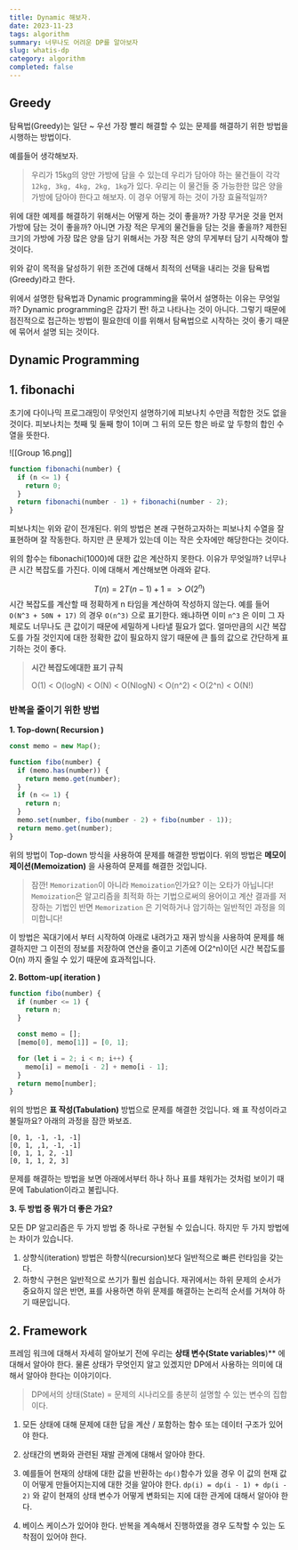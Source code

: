 ```yaml
---
title: Dynamic 해보자.
date: 2023-11-23
tags: algorithm
summary: 너무나도 어려운 DP를 알아보자
slug: whatis-dp
category: algorithm
completed: false
---
```


## Greedy

탐욕법(Greedy)는 일단 ~ 우선 가장 빨리 해결할 수 있는 문제를 해결하기 위한 방법을 시행하는 방법이다.

예를들어 생각해보자.

> 우리가 15kg의 양만 가방에 담을 수 있는데 우리가 담아야 하는 물건들이 각각
> `12kg, 3kg, 4kg, 2kg, 1kg`가 있다. 우리는 이 물건들 중 가능한한 많은 양을 가방에 담아야 한다고 해보자. 이 경우 어떻게 하는 것이 가장 효율적일까?

위에 대한 예제를 해결하기 위해서는 어떻게 하는 것이 좋을까? 가장 무거운 것을 먼저 가방에 담는 것이 좋을까? 아니면 가장 적은 무게의 물건들을 담는 것을 좋을까? 제한된 크기의 가방에 가장 많은 양을 담기 위해서는 가장 적은 양의 무게부터 담기 시작해야 할 것이다.

위와 같이 목적을 달성하기 위한 조건에 대해서 최적의 선택을 내리는 것을 탐욕법(Greedy)라고 한다.

위에서 설명한 탐욕법과 Dynamic programming을 묶어서 설명하는 이유는 무엇일까? Dynamic programming은 갑자기 짠! 하고 나타나는 것이 아니다. 그렇기 때문에 점진적으로 접근하는 방법이 필요한데 이를 위해서 탐욕법으로 시작하는 것이 좋기 때문에 묶어서 설명 되는 것이다.

## Dynamic Programming

## 1. fibonachi

초기에 다이나믹 프로그래밍이 무엇인지 설명하기에 피보나치 수만큼 적합한 것도 없을 것이다. 피보나치는 첫째 및 둘째 항이 1이며 그 뒤의 모든 항은 바로 앞 두항의 합인 수열을 뜻한다.

![[Group 16.png]]

```javascript
function fibonachi(number) {
  if (n <= 1) {
    return 0;
  }
  return fibonachi(number - 1) + fibonachi(number - 2);
}
```

피보나치는 위와 같이 전개된다. 위의 방법은 본래 구현하고자하는 피보나치 수열을 잘 표현하며 잘 작동한다. 하지만 큰 문제가 있는데 이는 작은 숫자에만 해당한다는 것이다.

위의 함수는 fibonachi(1000)에 대한 값은 계산하지 못한다. 이유가 무엇일까? 너무나 큰 시간 복잡도를 가진다. 이에 대해서 계산해보면 아래와 같다.

$$T(n) = 2T(n - 1) + 1 => O(2^n)$$
시간 복잡도를 계산할 때 정확하게 n 타임을 계산하여 작성하지 않는다. 예를 들어
`O(N^3 + 50N + 17)` 의 경우 `O(n^3)` 으로 표기한다. 왜냐하면 이미 `n^3` 은 이미 그 자체로도 너무나도 큰 값이기 때문에 세밀하게 나타낼 필요가 없다. 얼마만큼의 시간 복잡도를 가질 것인지에 대한 정확한 값이 필요하지 않기 때문에 큰 틀의 값으로 간단하게 표기하는 것이 좋다.

> **시간 복잡도에대한 표기 규칙**
>
> O(1) < O(logN) < O(N) < O(NlogN) < O(n^2) < O(2^n) < O(N!)

### 반복을 줄이기 위한 방법

**1. Top-down( Recursion )**

```javascript
const memo = new Map();

function fibo(number) {
  if (memo.has(number)) {
    return memo.get(number);
  }
  if (n <= 1) {
    return n;
  }
  memo.set(number, fibo(number - 2) + fibo(number - 1));
  return memo.get(number);
}
```

위의 방법이 Top-down 방식을 사용하여 문제를 해결한 방법이다. 위의 방법은 **메모이제이션(Memoization)** 을 사용하여 문제를 해결한 것입니다.

> 잠깐! `Memorization`이 아니라 `Memoization`인가요?
> 이는 오타가 아닙니다! `Memoization`은 알고리즘을 최적화 하는 기법으로써의 용어이고 계산 결과를 저장하는 기법인 반면 `Memorization` 은 기억하거나 암기하는 일반적인 과정을 의미합니다!

이 방법은 꼭대기에서 부터 시작하여 아래로 내려가고 재귀 방식을 사용하여 문제를 해결하지만 그 이전의 정보를 저장하여 연산을 줄이고 기존에 O(2^n)이던 시간 복잡도를 O(n) 까지 줄일 수 있기 때문에 효과적입니다.

**2. Bottom-up( iteration )**

```javascript
function fibo(number) {
  if (number <= 1) {
    return n;
  }

  const memo = [];
  [memo[0], memo[1]] = [0, 1];

  for (let i = 2; i < n; i++) {
    memo[i] = memo[i - 2] + memo[i - 1];
  }
  return memo[number];
}
```

위의 방법은 **표 작성(Tabulation)** 방법으로 문제를 해결한 것입니다. 왜 표 작성이라고 불릴까요? 아래의 과정을 잠깐 봐보죠.

```
[0, 1, -1, -1, -1]
[0, 1, ,1, -1, -1]
[0, 1, 1, 2, -1]
[0, 1, 1, 2, 3]
```

문제를 해결하는 방법을 보면 아래에서부터 하나 하나 표를 채워가는 것처럼 보이기 때문에 Tabulation이라고 불립니다.

**3. 두 방법 중 뭐가 더 좋은 가요?**

모든 DP 알고리즘은 두 가지 방법 중 하나로 구현될 수 있습니다. 하지만 두 가지 방법에는 차이가 있습니다.

1. 상향식(iteration) 방법은 하향식(recursion)보다 일반적으로 빠른 런타임을 갖는다.
2. 하향식 구현은 일반적으로 쓰기가 훨씬 쉽습니다. 재귀에서는 하위 문제의 순서가 중요하지 않은 반면, 표를 사용하면 하위 문제를 해결하는 논리적 순서를 거쳐야 하기 때문입니다.

## 2. Framework

프레임 워크에 대해서 자세히 알아보기 전에 우리는 **상태 변수(State variables**)\*\* 에 대해서 알아야 한다. 물론 상태가 무엇인지 알고 있겠지만 DP에서 사용하는 의미에 대해서 알아야 한다는 이야기이다.

> DP에서의 상태(State) = 문제의 시나리오를 충분히 설명할 수 있는 변수의 집합이다.

1. 모든 상태에 대해 문제에 대한 답을 계산 / 포함하는 함수 또는 데이터 구조가 있어야 한다.

2. 상태간의 변화와 관련된 재발 관계에 대해서 알아야 한다.

3. 예를들어 현재의 상태에 대한 값을 반환하는 `dp()`함수가 있을 경우 이 값의 현재 값이 어떻게 만들어지는지에 대한 것을 알아야 한다. `dp(i) = dp(i - 1) + dp(i - 2)` 와 같이 현재의 상태 변수가 어떻게 변화되는 지에 대한 관게에 대해서 알아야 한다.

4. 베이스 케이스가 있어야 한다. 반복을 계속해서 진행하였을 경우 도착할 수 있는 도착점이 있어야 한다.

